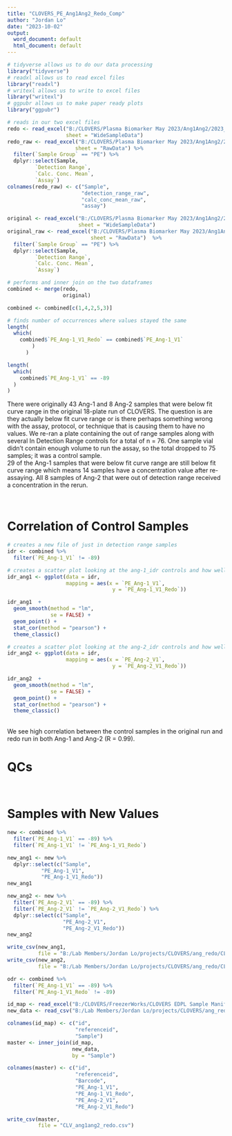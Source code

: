 ```yaml
---
title: "CLOVERS_PE_Ang1Ang2_Redo_Comp"
author: "Jordan Lo"
date: "2023-10-02"
output:
  word_document: default
  html_document: default
---
```


```r
# tidyverse allows us to do our data processing
library("tidyverse")
# readxl allows us to read excel files
library("readxl")
# writexl allows us to write to excel files
library("writexl")
# ggpubr allows us to make paper ready plots
library("ggpubr")
```

```r
# reads in our two excel files
redo <- read_excel("B:/CLOVERS/Plasma Biomarker May 2023/Ang1Ang2/2023_09_Remeasure_Ang1/CLV_PE_Ang1Ang2_20230929_PROCESSED.xlsx",
                   sheet = "WideSampleData")
redo_raw <- read_excel("B:/CLOVERS/Plasma Biomarker May 2023/Ang1Ang2/2023_09_Remeasure_Ang1/CLV_PE_Ang1Ang2_20230929_PROCESSED.xlsx",
                      sheet = "RawData") %>%
  filter(`Sample Group` == "PE") %>%
  dplyr::select(Sample,
         `Detection Range`,
         `Calc. Conc. Mean`,
         `Assay`)
colnames(redo_raw) <- c("Sample",
                        "detection_range_raw",
                        "calc_conc_mean_raw",
                        "assay")

original <- read_excel("B:/CLOVERS/Plasma Biomarker May 2023/Ang1Ang2/2023_05_23/CLV_PE_Ang1Ang2_20230710_PROCESSED.xlsx",
                       sheet = "WideSampleData")
original_raw <- read_excel("B:/CLOVERS/Plasma Biomarker May 2023/Ang1Ang2/2023_05_23/CLV_PE_Ang1Ang2_20230710_PROCESSED.xlsx",
                           sheet = "RawData")  %>%
  filter(`Sample Group` == "PE") %>%
  dplyr::select(Sample,
         `Detection Range`,
         `Calc. Conc. Mean`,
         `Assay`)

# performs and inner join on the two dataframes
combined <- merge(redo,
                  original)

combined <- combined[c(1,4,2,5,3)]
```

```r
# finds number of occurrences where values stayed the same
length(
  which(
    combined$`PE_Ang-1_V1_Redo` == combined$`PE_Ang-1_V1`
        )
      )

length(
  which(
    combined$`PE_Ang-1_V1` == -89
  )
)
```
There were originally 43 Ang-1 and 8 Ang-2 samples that were below fit curve range in the original 18-plate run of CLOVERS. The question is are they actually below fit curve range or is there perhaps something wrong with the assay, protocol, or technique that is causing them to have no values. We re-ran a plate containing the out of range samples along with several In Detection Range controls for a total of n = 76. One sample vial didn’t contain enough volume to run the assay, so the total dropped to 75 samples; it was a control sample.
<br>
29 of the Ang-1 samples that were below fit curve range are still below fit curve range which means 14 samples have a concentration value after re-assaying. All 8 samples of Ang-2 that were out of detection range received a concentration in the rerun.

<br>

# Correlation of Control Samples
```r
# creates a new file of just in detection range samples
idr <- combined %>%
  filter(`PE_Ang-1_V1` != -89)

# creates a scatter plot looking at the ang-1_idr controls and how well they correlate between the original and redo
idr_ang1 <- ggplot(data = idr,
                   mapping = aes(x = `PE_Ang-1_V1`,
                                  y = `PE_Ang-1_V1_Redo`))

idr_ang1  + 
  geom_smooth(method = "lm",
              se = FALSE) + 
  geom_point() +
  stat_cor(method = "pearson") +
  theme_classic()

# creates a scatter plot looking at the ang-2_idr controls and how well they correlate between the original and redo
idr_ang2 <- ggplot(data = idr,
                   mapping = aes(x = `PE_Ang-2_V1`,
                                  y = `PE_Ang-2_V1_Redo`))

idr_ang2  + 
  geom_smooth(method = "lm",
              se = FALSE) + 
  geom_point() +
  stat_cor(method = "pearson") +
  theme_classic()
```
<br>
We see high correlation between the control samples in the original run and redo run in both Ang-1 and Ang-2 (R = 0.99). 
<br> 

# QCs


<br> 

# Samples with New Values
```r
new <- combined %>%
  filter(`PE_Ang-1_V1` == -89) %>%
  filter(`PE_Ang-1_V1` != `PE_Ang-1_V1_Redo`)

new_ang1 <- new %>%
  dplyr::select(c("Sample",
           "PE_Ang-1_V1",
           "PE_Ang-1_V1_Redo"))
new_ang1

new_ang2 <- new %>%
  filter(`PE_Ang-2_V1` == -89) %>%
  filter(`PE_Ang-2_V1` != `PE_Ang-2_V1_Redo`) %>%
  dplyr::select(c("Sample",
                  "PE_Ang-2_V1",
                  "PE_Ang-2_V1_Redo"))
new_ang2

write_csv(new_ang1,
          file = "B:/Lab Members/Jordan Lo/projects/CLOVERS/ang_redo/CLV_ang1_data.csv")
write_csv(new_ang2,
          file = "B:/Lab Members/Jordan Lo/projects/CLOVERS/ang_redo/CLV_ang2_data.csv")
```

```r
odr <- combined %>%
  filter(`PE_Ang-1_V1` == -89) %>%
  filter(`PE_Ang-1_V1_Redo` != -89)
```

```r
id_map <- read_excel("B:/CLOVERS/FreezerWorks/CLOVERS EDPL Sample Manifest 20221213 DW_deid FINAL.xlsx")
new_data <- read_csv("B:/Lab Members/Jordan Lo/projects/CLOVERS/ang_redo/CLV_ang1ang2_new_data.csv")

colnames(id_map) <- c("id",
                      "referenceid",
                      "Sample")
master <- inner_join(id_map,
                     new_data,
                     by = "Sample")

colnames(master) <- c("id",
                      "referenceid",
                      "Barcode",
                      "PE_Ang-1_V1",
                      "PE_Ang-1_V1_Redo",
                      "PE_Ang-2_V1",
                      "PE_Ang-2_V1_Redo")

write_csv(master,
          file = "CLV_ang1ang2_redo.csv")
```

